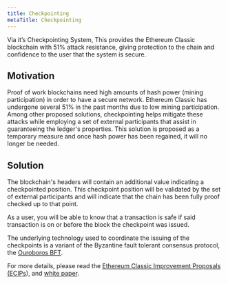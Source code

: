 ```yaml
---
title: Checkpointing
metaTitle: Checkpointing
---
```


Via it’s Checkpointing System, This provides the Ethereum Classic blockchain with 51% attack resistance, giving protection to the chain and confidence to the user that the system is secure.

## Motivation

Proof of work blockchains need high amounts of hash power (mining participation) in order to have a secure network. Ethereum Classic has undergone several 51% in the past months due to low mining participation. Among other proposed solutions, checkpointing helps mitigate these attacks while employing a set of external participants that assist in guaranteeing the ledger's properties.
This solution is proposed as a temporary measure and once hash power has been regained, it will no longer be needed.

## Solution

The blockchain's headers will contain an additional value indicating a checkpointed position. This checkpoint position will be validated by the set of external participants and will indicate that the chain has been fully proof checked up to that point.

As a user, you will be able to know that a transaction is safe if said transaction is on or before the block the checkpoint was issued.

The underlying technology used to coordinate the issuing of the checkpoints is a variant of the Byzantine fault tolerant consensus protocol, the [Ouroboros BFT](https://eprint.iacr.org/2018/1049.pdf).


For more details, please read the [Ethereum Classic Improvement Proposals (ECIPs](https://github.com/ethereumclassic/ECIPs/blob/master/_specs/ecip-1097.md)), and [white paper](https://dimkarakostas.com/checkpointed_blockchains.pdf).

